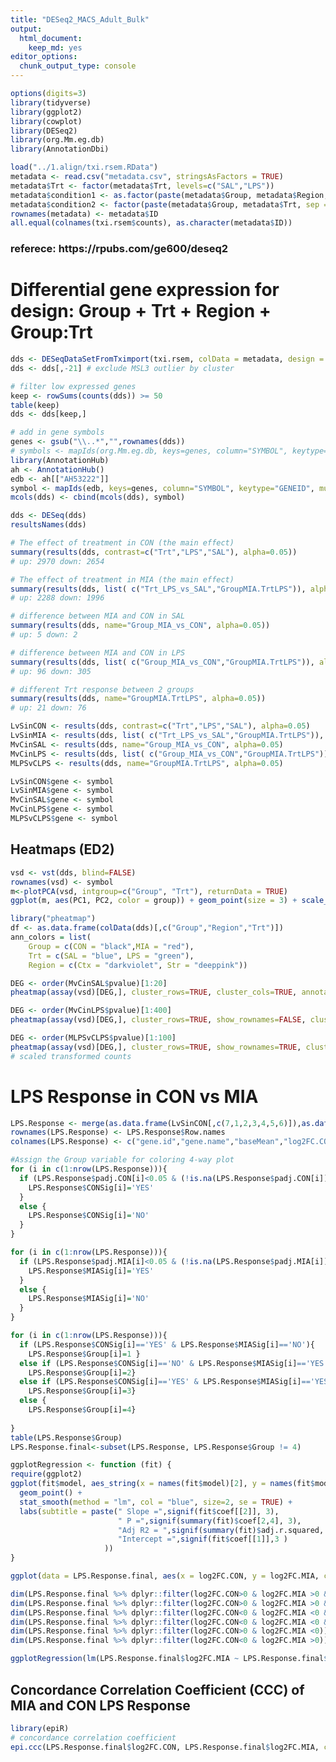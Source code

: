 ```yaml
---
title: "DESeq2_MACS_Adult_Bulk"
output: 
  html_document: 
    keep_md: yes
editor_options: 
  chunk_output_type: console
---
```


```r
options(digits=3)
library(tidyverse)
library(ggplot2)
library(cowplot)
library(DESeq2)
library(org.Mm.eg.db)
library(AnnotationDbi)
```
```r
load("../1.align/txi.rsem.RData")
metadata <- read.csv("metadata.csv", stringsAsFactors = TRUE)
metadata$Trt <- factor(metadata$Trt, levels=c("SAL","LPS"))
metadata$condition1 <- as.factor(paste(metadata$Group, metadata$Region, metadata$Trt, sep = "."))
metadata$condition2 <- factor(paste(metadata$Group, metadata$Trt, sep = "."), levels=c("CON.SAL", "CON.LPS", "MIA.SAL", "MIA.LPS"))
rownames(metadata) <- metadata$ID
all.equal(colnames(txi.rsem$counts), as.character(metadata$ID))
```

### referece: https://rpubs.com/ge600/deseq2
# Differential gene expression for design: Group + Trt + Region + Group:Trt
```r
dds <- DESeqDataSetFromTximport(txi.rsem, colData = metadata, design = ~ Group + Trt + Region + Group:Trt)
dds <- dds[,-21] # exclude MSL3 outlier by cluster

# filter low expressed genes
keep <- rowSums(counts(dds)) >= 50
table(keep)
dds <- dds[keep,]

# add in gene symbols
genes <- gsub("\\..*","",rownames(dds))
# symbols <- mapIds(org.Mm.eg.db, keys=genes, column="SYMBOL", keytype="ENSEMBL", multiVals="first")
library(AnnotationHub)
ah <- AnnotationHub()
edb <- ah[["AH53222"]]
symbol <- mapIds(edb, keys=genes, column="SYMBOL", keytype="GENEID", multiVals="first")
mcols(dds) <- cbind(mcols(dds), symbol)

dds <- DESeq(dds)
resultsNames(dds)
```
```r
# The effect of treatment in CON (the main effect)
summary(results(dds, contrast=c("Trt","LPS","SAL"), alpha=0.05))
# up: 2970 down: 2654

# The effect of treatment in MIA (the main effect)
summary(results(dds, list( c("Trt_LPS_vs_SAL","GroupMIA.TrtLPS")), alpha=0.05))
# up: 2288 down: 1996

# difference between MIA and CON in SAL
summary(results(dds, name="Group_MIA_vs_CON", alpha=0.05))
# up: 5 down: 2

# difference between MIA and CON in LPS
summary(results(dds, list( c("Group_MIA_vs_CON","GroupMIA.TrtLPS")), alpha=0.05))
# up: 96 down: 305

# different Trt response between 2 groups
summary(results(dds, name="GroupMIA.TrtLPS", alpha=0.05))
# up: 21 down: 76

LvSinCON <- results(dds, contrast=c("Trt","LPS","SAL"), alpha=0.05)
LvSinMIA <- results(dds, list( c("Trt_LPS_vs_SAL","GroupMIA.TrtLPS")), alpha=0.05)
MvCinSAL <- results(dds, name="Group_MIA_vs_CON", alpha=0.05)
MvCinLPS <- results(dds, list( c("Group_MIA_vs_CON","GroupMIA.TrtLPS")), alpha=0.05)
MLPSvCLPS <- results(dds, name="GroupMIA.TrtLPS", alpha=0.05)

LvSinCON$gene <- symbol
LvSinMIA$gene <- symbol
MvCinSAL$gene <- symbol
MvCinLPS$gene <- symbol
MLPSvCLPS$gene <- symbol
```

## Heatmaps (ED2)
```r
vsd <- vst(dds, blind=FALSE)
rownames(vsd) <- symbol
m<-plotPCA(vsd, intgroup=c("Group", "Trt"), returnData = TRUE)
ggplot(m, aes(PC1, PC2, color = group)) + geom_point(size = 3) + scale_color_manual(values = c("black", "green3", "red", "magenta")) + theme_cowplot() + xlab("PC1: 69% variance") + ylab("PC2: 8% variance")

library("pheatmap")
df <- as.data.frame(colData(dds)[,c("Group","Region","Trt")])
ann_colors = list(
    Group = c(CON = "black",MIA = "red"),
    Trt = c(SAL = "blue", LPS = "green"),
    Region = c(Ctx = "darkviolet", Str = "deeppink"))

DEG <- order(MvCinSAL$pvalue)[1:20]
pheatmap(assay(vsd)[DEG,], cluster_rows=TRUE, cluster_cols=TRUE, annotation_col=df, scale="row", border_color = NA, col = colorRampPalette(c("navy", "white", "firebrick3"))(50), annotation_colors = ann_colors, main="MIA vs CON in SAL")

DEG <- order(MvCinLPS$pvalue)[1:400]
pheatmap(assay(vsd)[DEG,], cluster_rows=TRUE, show_rownames=FALSE, cluster_cols=TRUE, annotation_col=df, scale="row", col = colorRampPalette(c("navy", "white", "firebrick3"))(50), annotation_colors = ann_colors, main="MIA vs CON in LPS")

DEG <- order(MLPSvCLPS$pvalue)[1:100]
pheatmap(assay(vsd)[DEG,], cluster_rows=TRUE, show_rownames=TRUE, cluster_cols=TRUE, annotation_col=df, border_color = NA, scale="row", col = colorRampPalette(c("navy", "white", "firebrick3"))(50), annotation_colors = ann_colors, main="LPS Response Differnce between MIA & CON")
# scaled transformed counts
```

# LPS Response in CON vs MIA
```r
LPS.Response <- merge(as.data.frame(LvSinCON[,c(7,1,2,3,4,5,6)]),as.data.frame(LvSinMIA[,c(2,3,4,5,6)]), by="row.names", all.x=TRUE)
rownames(LPS.Response) <- LPS.Response$Row.names
colnames(LPS.Response) <- c("gene.id","gene.name","baseMean","log2FC.CON","lfcSE.CON","stat.CON","pval.CON","padj.CON","log2FC.MIA","lfcSE.MIA","stat.MIA","pval.MIA","padj.MIA")

#Assign the Group variable for coloring 4-way plot 
for (i in c(1:nrow(LPS.Response))){
  if (LPS.Response$padj.CON[i]<0.05 & (!is.na(LPS.Response$padj.CON[i]))){
    LPS.Response$CONSig[i]='YES'
  }
  else {
    LPS.Response$CONSig[i]='NO'
  }
}

for (i in c(1:nrow(LPS.Response))){
  if (LPS.Response$padj.MIA[i]<0.05 & (!is.na(LPS.Response$padj.MIA[i]))){
    LPS.Response$MIASig[i]='YES'
  }
  else {
    LPS.Response$MIASig[i]='NO'
  }
}

for (i in c(1:nrow(LPS.Response))){
  if (LPS.Response$CONSig[i]=='YES' & LPS.Response$MIASig[i]=='NO'){
    LPS.Response$Group[i]=1 }
  else if (LPS.Response$CONSig[i]=='NO' & LPS.Response$MIASig[i]=='YES'){
    LPS.Response$Group[i]=2}
  else if (LPS.Response$CONSig[i]=='YES' & LPS.Response$MIASig[i]=='YES'){
    LPS.Response$Group[i]=3}
  else {
    LPS.Response$Group[i]=4}
  
}
table(LPS.Response$Group)
LPS.Response.final<-subset(LPS.Response, LPS.Response$Group != 4)
```

```r
ggplotRegression <- function (fit) {
require(ggplot2)
ggplot(fit$model, aes_string(x = names(fit$model)[2], y = names(fit$model)[1])) + 
  geom_point() +
  stat_smooth(method = "lm", col = "blue", size=2, se = TRUE) +
  labs(subtitle = paste(" Slope =",signif(fit$coef[[2]], 3),
                        " P =",signif(summary(fit)$coef[2,4], 3),
                        "Adj R2 = ",signif(summary(fit)$adj.r.squared, 3),
                        "Intercept =",signif(fit$coef[[1]],3 )
                     ))
}

ggplot(data = LPS.Response.final, aes(x = log2FC.CON, y = log2FC.MIA, color=factor(Group))) + geom_point() + scale_color_manual(values = c("black", "red","hotpink"), labels = c("CON only","MIA only","CON & MIA")) + geom_abline(slope=1, size=0.5) + labs(x="Con logFC",y="MIA logFC", color="") + xlim(-10,11) + ylim(-10,10) + theme_cowplot() + geom_hline(yintercept = 0) + geom_vline(xintercept = 0)

dim(LPS.Response.final %>% dplyr::filter(log2FC.CON>0 & log2FC.MIA >0 & log2FC.MIA > log2FC.CON)) # 916
dim(LPS.Response.final %>% dplyr::filter(log2FC.CON>0 & log2FC.MIA >0 & log2FC.MIA < log2FC.CON)) # 2260
dim(LPS.Response.final %>% dplyr::filter(log2FC.CON<0 & log2FC.MIA <0 & log2FC.MIA > log2FC.CON)) # 1946
dim(LPS.Response.final %>% dplyr::filter(log2FC.CON<0 & log2FC.MIA <0 & log2FC.MIA < log2FC.CON)) # 1050
dim(LPS.Response.final %>% dplyr::filter(log2FC.CON>0 & log2FC.MIA <0)) # 219
dim(LPS.Response.final %>% dplyr::filter(log2FC.CON<0 & log2FC.MIA >0)) # 160

ggplotRegression(lm(LPS.Response.final$log2FC.MIA ~ LPS.Response.final$log2FC.CON, data=LPS.Response.final)) + geom_abline(slope=1) + labs(x="CON t-value (LPS/SAL)", y="MIA t-value (LPS/SAL)") + xlim(-10, 11) + ylim(-10, 11) + theme_cowplot()
```

## Concordance Correlation Coefficient (CCC) of MIA and CON LPS Response
```r
library(epiR)
# concordance correlation coefficient
epi.ccc(LPS.Response.final$log2FC.CON, LPS.Response.final$log2FC.MIA, ci = "z-transform", conf.level = 0.95)$rho.c
```
